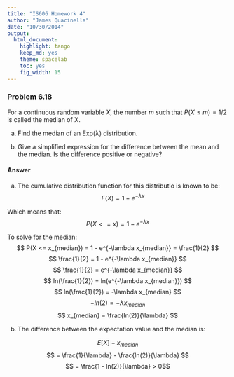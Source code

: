 ```yaml
---
title: "IS606 Homework 4"
author: "James Quacinella"
date: "10/30/2014"
output:
  html_document:
    highlight: tango
    keep_md: yes
    theme: spacelab
    toc: yes
    fig_width: 15
---
```


### Problem 6.18

For a continuous random variable $X$, the number $m$ such that $P (X ≤ m) = 1/2$ is called the median of X.

(a) Find the median of an Exp(λ) distribution.

(b) Give a simplified expression for the difference between the mean and the median. Is the difference positive or negative?
 
#### Answer

a) The cumulative distribution function for this distributio is known to be: $$ F(X) = 1 - e^{-\lambda x} $$

Which means that: $$ P(X <= x) = 1 - e^{-\lambda x} $$

To solve for the median: $$ P(X <= x_{median}) = 1 - e^{-\lambda x_{median}} = \frac{1}{2} $$
$$ \frac{1}{2} = 1 - e^{-\lambda x_{median}} $$
$$ \frac{1}{2} = e^{-\lambda x_{median}} $$
$$ ln(\frac{1}{2}) = ln(e^{-\lambda x_{median}}) $$
$$ ln(\frac{1}{2}) = -\lambda x_{median} $$
$$ -ln(2) = -\lambda x_{median} $$
$$ x_{median} = \frac{ln(2)}{\lambda} $$

b) The difference between the expectation value and the median is:

$$ E[X] - x_{median} $$
$$ = \frac{1}{\lambda} - \frac{ln(2)}{\lambda} $$
$$ = \frac{1 - ln(2)}{\lambda} > 0$$